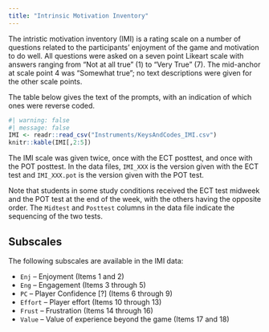 ```yaml
---
title: "Intrinsic Motivation Inventory"
---
```


The intristic motivation inventory (IMI) is a rating scale on a
number of questions related to the
participants' enjoyment of the game and motivation to do well.
All questions were asked on a seven point Likeart scale with
answers ranging from "Not at all true" (1) to "Very True" (7).
The mid-anchor at scale point 4 was "Somewhat true"; no text 
descriptions were given for the other scale points.

The table below gives the text of the prompts, with an indication
of which ones were reverse coded.

```r
#| warning: false
#| message: false
IMI <- readr::read_csv("Instruments/KeysAndCodes_IMI.csv")
knitr::kable(IMI[,2:5])
```
The IMI scale was given twice, once with the ECT posttest, and
once with the POT posttest.  In the data files, `IMI_XXX` is the
version given with the ECT test and `IMI_XXX.pot` is the version
given with the POT test.  

Note that students in some study conditions received the ECT test
midweek and the POT test at the end of the week, with the others
having the opposite order.  The `Midtest` and `Posttest` columns
in the data file indicate the sequencing of the two tests.


## Subscales

The following subscales are available in the IMI data:

* `Enj` -- Enjoyment (Items 1 and 2)
* `Eng` -- Engagement (Items 3 through 5)
* `PC` -- Player Confidence [?] (Items 6 through 9)
* `Effort` -- Player effort (Items 10 through 13)
* `Frust` -- Frustration (Items 14 through 16)
* `Value` -- Value of experience beyond the game (Items 17 and 18)
